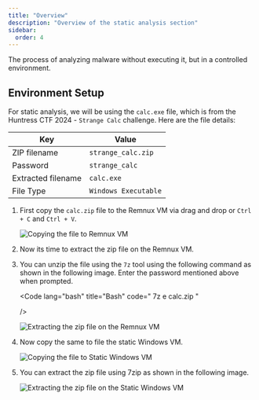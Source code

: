 ```yaml
---
title: "Overview"
description: "Overview of the static analysis section"
sidebar:
  order: 4
---
```



The process of analyzing malware without executing it, but in a controlled environment.

## Environment Setup

For static analysis, we will be using the `calc.exe` file, which is from the Huntress CTF 2024 - `Strange Calc` challenge. Here are the file details:

| Key                | Value                |
| ------------------ | -------------------- |
| ZIP filename       | `strange_calc.zip`   |
| Password           | `strange_calc`       |
| Extracted filename | `calc.exe`           |
| File Type          | `Windows Executable` |

<Steps>

1. First copy the `calc.zip` file to the Remnux VM via drag and drop or `Ctrl + C` and `Ctrl + V`.
   
    ![Copying the file to Remnux VM](../assets/image.png)

2. Now its time to extract the zip file on the Remnux VM.

3. You can unzip the file using the `7z` tool using the following command as shown in the following image. Enter the password mentioned above when prompted.

    <Code lang="bash" title="Bash"
      code="
      7z e calc.zip
      "

    />

    ![Extracting the zip file on the Remnux VM](../assets/image-1.png)

4. Now copy the same to file the static Windows VM.
   
    ![Copying the file to Static Windows VM](../assets/image-4.png)

5. You can extract the zip file using 7zip as shown in the following image.
   
    ![Extracting the zip file on the Static Windows VM](../assets/image-5.png)

</Steps>
